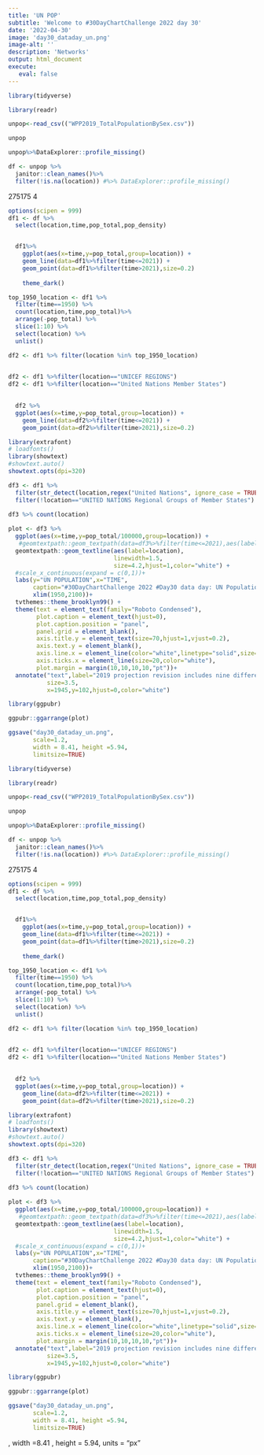 ```yaml
---
title: 'UN POP'
subtitle: 'Welcome to #30DayChartChallenge 2022 day 30'
date: '2022-04-30'
image: 'day30_dataday_un.png'
image-alt: ''
description: 'Networks'
output: html_document
execute: 
   eval: false
---
```



```r
library(tidyverse)
```

```r
library(readr)

unpop<-read_csv(("WPP2019_TotalPopulationBySex.csv"))
```
```r
unpop
```


```r
unpop%>%DataExplorer::profile_missing()
```



```r
df <- unpop %>%
  janitor::clean_names()%>%
  filter(!is.na(location)) #%>% DataExplorer::profile_missing()
```
275175      4

```r
options(scipen = 999)
df1 <- df %>%
  select(location,time,pop_total,pop_density)


  df1%>%
    ggplot(aes(x=time,y=pop_total,group=location)) +
    geom_line(data=df1%>%filter(time<=2021)) +
    geom_point(data=df1%>%filter(time>2021),size=0.2) 
  
    theme_dark()
```


```r
top_1950_location <- df1 %>%
  filter(time==1950) %>%
  count(location,time,pop_total)%>%
  arrange(-pop_total) %>%
  slice(1:10) %>%
  select(location) %>%
  unlist()
```

```r
df2 <- df1 %>% filter(location %in% top_1950_location) 
  

df2 <- df1 %>%filter(location=="UNICEF REGIONS") 
df2 <- df1 %>%filter(location=="United Nations Member States") 

  
  df2 %>%
  ggplot(aes(x=time,y=pop_total,group=location)) +
    geom_line(data=df2%>%filter(time<=2021)) +
    geom_point(data=df2%>%filter(time>2021),size=0.2)
```
```r
library(extrafont)
# loadfonts()
library(showtext)
#showtext.auto()
showtext.opts(dpi=320)
```


```r
df3 <- df1 %>%
  filter(str_detect(location,regex("United Nations", ignore_case = TRUE))) %>%
  filter(!location=="UNITED NATIONS Regional Groups of Member States")

df3 %>% count(location)
   
plot <- df3 %>%
  ggplot(aes(x=time,y=pop_total/100000,group=location)) +
   #geomtextpath::geom_textpath(data=df3%>%filter(time<=2021),aes(label=location),size=3) 
  geomtextpath::geom_textline(aes(label=location),
                              linewidth=1.5,
                              size=4.2,hjust=1,color="white") +
  #scale_x_continuous(expand = c(0,1))+
  labs(y="UN POPULATION",x="TIME",
       caption="#30DayChartChallenge 2022 #Day30 data day: UN Population | DataSource: UN | DataViz: Federica Gazzelloni (@fgazzelloni)",
       xlim(1950,2100))+
  tvthemes::theme_brooklyn99() +
  theme(text = element_text(family="Roboto Condensed"),
        plot.caption = element_text(hjust=0),
        plot.caption.position = "panel",
        panel.grid = element_blank(),
        axis.title.y = element_text(size=70,hjust=1,vjust=0.2),
        axis.text.y = element_blank(),
        axis.line.x = element_line(color="white",linetype="solid",size=0.1),
        axis.ticks.x = element_line(size=20,color="white"),
        plot.margin = margin(10,10,10,10,"pt"))+
  annotate("text",label="2019 projection revision includes nine different\nvariants to explore the implications of alternative\nfuture scenarios of population change.\n193 countries are United Nations Member States.\nThe Holy See (Vatican City) has not chosen\nto become part of the international organization.",
           size=3.5,
           x=1945,y=102,hjust=0,color="white")
```

```r
library(ggpubr)

ggpubr::ggarrange(plot)
```


```r
ggsave("day30_dataday_un.png",
       scale=1.2,
       width = 8.41, height =5.94,
       limitsize=TRUE)
```


```r
library(tidyverse)
```

```r
library(readr)

unpop<-read_csv(("WPP2019_TotalPopulationBySex.csv"))
```
```r
unpop
```


```r
unpop%>%DataExplorer::profile_missing()
```



```r
df <- unpop %>%
  janitor::clean_names()%>%
  filter(!is.na(location)) #%>% DataExplorer::profile_missing()
```
275175      4

```r
options(scipen = 999)
df1 <- df %>%
  select(location,time,pop_total,pop_density)


  df1%>%
    ggplot(aes(x=time,y=pop_total,group=location)) +
    geom_line(data=df1%>%filter(time<=2021)) +
    geom_point(data=df1%>%filter(time>2021),size=0.2) 
  
    theme_dark()
```


```r
top_1950_location <- df1 %>%
  filter(time==1950) %>%
  count(location,time,pop_total)%>%
  arrange(-pop_total) %>%
  slice(1:10) %>%
  select(location) %>%
  unlist()
```

```r
df2 <- df1 %>% filter(location %in% top_1950_location) 
  

df2 <- df1 %>%filter(location=="UNICEF REGIONS") 
df2 <- df1 %>%filter(location=="United Nations Member States") 

  
  df2 %>%
  ggplot(aes(x=time,y=pop_total,group=location)) +
    geom_line(data=df2%>%filter(time<=2021)) +
    geom_point(data=df2%>%filter(time>2021),size=0.2)
```
```r
library(extrafont)
# loadfonts()
library(showtext)
#showtext.auto()
showtext.opts(dpi=320)
```


```r
df3 <- df1 %>%
  filter(str_detect(location,regex("United Nations", ignore_case = TRUE))) %>%
  filter(!location=="UNITED NATIONS Regional Groups of Member States")

df3 %>% count(location)
   
plot <- df3 %>%
  ggplot(aes(x=time,y=pop_total/100000,group=location)) +
   #geomtextpath::geom_textpath(data=df3%>%filter(time<=2021),aes(label=location),size=3) 
  geomtextpath::geom_textline(aes(label=location),
                              linewidth=1.5,
                              size=4.2,hjust=1,color="white") +
  #scale_x_continuous(expand = c(0,1))+
  labs(y="UN POPULATION",x="TIME",
       caption="#30DayChartChallenge 2022 #Day30 data day: UN Population | DataSource: UN | DataViz: Federica Gazzelloni (@fgazzelloni)",
       xlim(1950,2100))+
  tvthemes::theme_brooklyn99() +
  theme(text = element_text(family="Roboto Condensed"),
        plot.caption = element_text(hjust=0),
        plot.caption.position = "panel",
        panel.grid = element_blank(),
        axis.title.y = element_text(size=70,hjust=1,vjust=0.2),
        axis.text.y = element_blank(),
        axis.line.x = element_line(color="white",linetype="solid",size=0.1),
        axis.ticks.x = element_line(size=20,color="white"),
        plot.margin = margin(10,10,10,10,"pt"))+
  annotate("text",label="2019 projection revision includes nine different\nvariants to explore the implications of alternative\nfuture scenarios of population change.\n193 countries are United Nations Member States.\nThe Holy See (Vatican City) has not chosen\nto become part of the international organization.",
           size=3.5,
           x=1945,y=102,hjust=0,color="white")
```

```r
library(ggpubr)

ggpubr::ggarrange(plot)
```


```r
ggsave("day30_dataday_un.png",
       scale=1.2,
       width = 8.41, height =5.94,
       limitsize=TRUE)
```

,
       width =8.41 , height = 5.94,
       units = "px"
       
